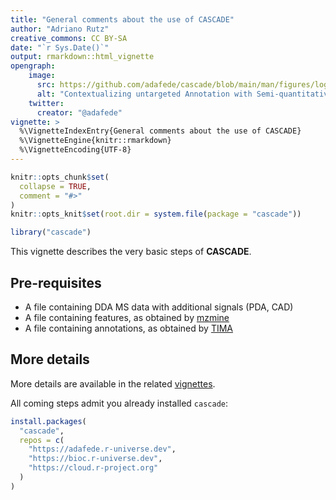 ```yaml
---
title: "General comments about the use of CASCADE"
author: "Adriano Rutz"
creative_commons: CC BY-SA
date: "`r Sys.Date()`"
output: rmarkdown::html_vignette
opengraph:
    image:
      src: https://github.com/adafede/cascade/blob/main/man/figures/logo.svg
      alt: "Contextualizing untargeted Annotation with Semi-quantitative Charged Aerosol Detection for pertinent characterization of natural Extracts"
    twitter:
      creator: "@adafede"
vignette: >
  %\VignetteIndexEntry{General comments about the use of CASCADE}
  %\VignetteEngine{knitr::rmarkdown}
  %\VignetteEncoding{UTF-8}
---
```


```r
knitr::opts_chunk$set(
  collapse = TRUE,
  comment = "#>"
)
knitr::opts_knit$set(root.dir = system.file(package = "cascade"))
```

```r
library("cascade")
```

This vignette describes the very basic steps of **CASCADE**.

## Pre-requisites

- A file containing DDA MS data with additional signals (PDA, CAD)
- A file containing features, as obtained by [mzmine](https://mzio.io)
- A file containing annotations, as obtained by [TIMA](https://taxonomicallyinformedannotation.github.io/tima)

## More details

More details are available in the related [vignettes](https://adafede.github.io/cascade/articles).

All coming steps admit you already installed `cascade`:

```r
install.packages(
  "cascade",
  repos = c(
    "https://adafede.r-universe.dev",
    "https://bioc.r-universe.dev",
    "https://cloud.r-project.org"
  )
)
```
